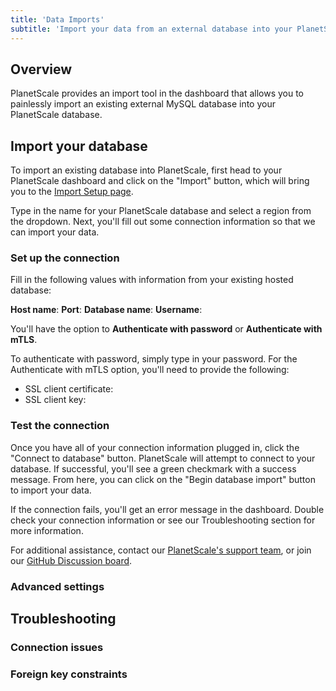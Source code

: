 ```yaml
---
title: 'Data Imports'
subtitle: 'Import your data from an external database into your PlanetScale database.'
---
```


## Overview

PlanetScale provides an import tool in the dashboard that allows you to painlessly import an existing external MySQL database into your PlanetScale database.

## Import your database

To import an existing database into PlanetScale, first head to your PlanetScale dashboard and click on the "Import" button, which will bring you to the [Import Setup page](https://app.planetscale.com/planetscale/import).

Type in the name for your PlanetScale database and select a region from the dropdown. Next, you'll fill out some connection information so that we can import your data.

### Set up the connection

Fill in the following values with information from your existing hosted database:

**Host name**:
**Port**:
**Database name**:
**Username**:

You'll have the option to **Authenticate with password** or **Authenticate with mTLS**.

To authenticate with password, simply type in your password. For the Authenticate with mTLS option, you'll need to provide the following:

- SSL client certificate: 
- SSL client key: 

### Test the connection

Once you have all of your connection information plugged in, click the "Connect to database" button. PlanetScale will attempt to connect to your database. If successful, you'll see a green checkmark with a success message. From here, you can click on the "Begin database import" button to import your data.

If the connection fails, you'll get an error message in the dashboard. Double check your connection information or see our Troubleshooting section for more information. 

For additional assistance, contact our [PlanetScale's support team](https://www.planetscale.com/support), or join our [GitHub Discussion board](https://github.com/planetscale/beta/discussions).

### Advanced settings

## Troubleshooting

### Connection issues

### Foreign key constraints

